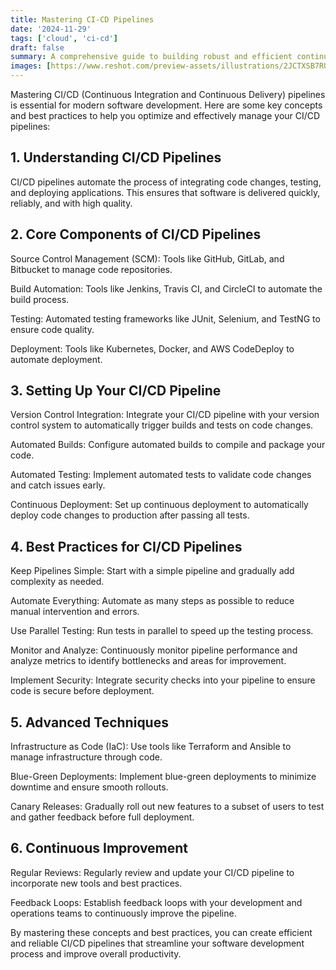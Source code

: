 ```yaml
---
title: Mastering CI-CD Pipelines
date: '2024-11-29'
tags: ['cloud', 'ci-cd']
draft: false
summary: A comprehensive guide to building robust and efficient continuous integration and deployment pipelines.
images: [https://www.reshot.com/preview-assets/illustrations/2JCTXSB7RU/cloud-computing-concept-2JCTXSB7RU-w1600.jpg]
---
```


Mastering CI/CD (Continuous Integration and Continuous Delivery) pipelines is essential for modern software development. Here are some key concepts and best practices to help you optimize and effectively manage your CI/CD pipelines:

## **1. Understanding CI/CD Pipelines**

CI/CD pipelines automate the process of integrating code changes, testing, and deploying applications. This ensures that software is delivered quickly, reliably, and with high quality.

## **2. Core Components of CI/CD Pipelines**

Source Control Management (SCM): Tools like GitHub, GitLab, and Bitbucket to manage code repositories.

Build Automation: Tools like Jenkins, Travis CI, and CircleCI to automate the build process.

Testing: Automated testing frameworks like JUnit, Selenium, and TestNG to ensure code quality.

Deployment: Tools like Kubernetes, Docker, and AWS CodeDeploy to automate deployment.

## **3. Setting Up Your CI/CD Pipeline**

Version Control Integration: Integrate your CI/CD pipeline with your version control system to automatically trigger builds and tests on code changes.

Automated Builds: Configure automated builds to compile and package your code.

Automated Testing: Implement automated tests to validate code changes and catch issues early.

Continuous Deployment: Set up continuous deployment to automatically deploy code changes to production after passing all tests.

## **4. Best Practices for CI/CD Pipelines**

Keep Pipelines Simple: Start with a simple pipeline and gradually add complexity as needed.

Automate Everything: Automate as many steps as possible to reduce manual intervention and errors.

Use Parallel Testing: Run tests in parallel to speed up the testing process.

Monitor and Analyze: Continuously monitor pipeline performance and analyze metrics to identify bottlenecks and areas for improvement.

Implement Security: Integrate security checks into your pipeline to ensure code is secure before deployment.

## **5. Advanced Techniques**

Infrastructure as Code (IaC): Use tools like Terraform and Ansible to manage infrastructure through code.

Blue-Green Deployments: Implement blue-green deployments to minimize downtime and ensure smooth rollouts.

Canary Releases: Gradually roll out new features to a subset of users to test and gather feedback before full deployment.

## **6. Continuous Improvement**

Regular Reviews: Regularly review and update your CI/CD pipeline to incorporate new tools and best practices.

Feedback Loops: Establish feedback loops with your development and operations teams to continuously improve the pipeline.

By mastering these concepts and best practices, you can create efficient and reliable CI/CD pipelines that streamline your software development process and improve overall productivity.